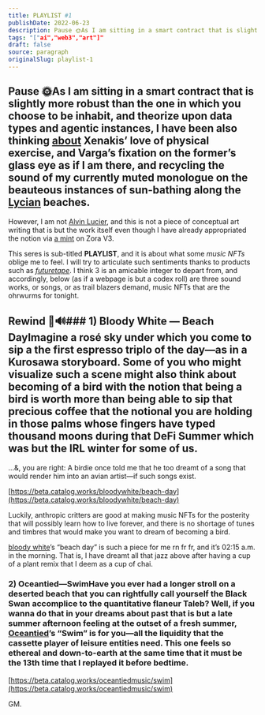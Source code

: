 ```yaml
---
title: PLAYLIST #1
publishDate: 2022-06-23
description: Pause 🌞As I am sitting in a smart contract that is slightly more robust than the one in which you choose to be inhabit, and theorize upon data types......
tags: "["ai","web3","art"]"
draft: false
source: paragraph
originalSlug: playlist-1
---
```


## Pause 🌞As I am sitting in a smart contract that is slightly more robust than the one in which you choose to be inhabit, and theorize upon data types and agentic instances, I have been also thinking [about](https://www.amazon.com/Conversations-Iannis-Xenakis-Various-Varga/dp/0571179592) Xenakis’ love of physical exercise, and Varga’s fixation on the former’s glass eye as if I am there, and recycling the sound of my currently muted monologue on the beauteous instances of sun-bathing along the [Lycian](https://media.istockphoto.com/photos/aereal-view-of-an-untouched-patara-beach-in-antalyaturkey-picture-id1282840953?k=20&m=1282840953&s=612x612&w=0&h=0LTQpld76AMoroT5CDca4zID2BY1bxUDY02xR61zAJk=) beaches.

However, I am not [Alvin Lucier](https://www.documenta14.de/en/artists/5877/alvin-lucier), and this is not a piece of conceptual art writing that is but the work itself even though I have already appropriated the notion via [a mint](https://zora.co/collections/zora/17419) on Zora V3.

This seres is sub-titled **PLAYLIST**, and it is about what some *music NFTs* oblige me to feel. I will try to articulate such sentiments thanks to products such as [*futuretape*](https://futuretape.xyz/). I think 3 is an amicable integer to depart from, and accordingly, below (as if a webpage is but a codex roll) are three sound works, or songs, or as trail blazers demand, music NFTs that are the ohrwurms for tonight.

## Rewind 🌴🔊### 1) Bloody White — Beach DayImagine a rosé sky under which you come to sip a the first espresso triplo of the day—as in a Kurosawa storyboard. Some of you who might visualize such a scene might also think about becoming of a bird with the notion that being a bird is worth more than being able to sip that precious coffee that the notional you are holding in those palms whose fingers have typed thousand moons during that DeFi Summer which was but the IRL winter for some of us.

…&, you are right: A birdie once told me that he too dreamt of a song that would render him into an avian artist—if such songs exist.

[https://beta.catalog.works/bloodywhite/beach-day](https://beta.catalog.works/bloodywhite/beach-day)

Luckily, anthropic critters are good at making music NFTs for the posterity that will possibly learn how to live forever, and there is no shortage of tunes and timbres that would make you want to dream of becoming a bird.

[bloody white](https://twitter.com/bloodywhxte)’s “beach day” is such a piece for me rn fr fr, and it’s 02:15 a.m. in the morning. That is, I have dreamt all that jazz above after having a cup of a plant remix that I deem as a cup of chai.

### 2) Oceantied—SwimHave you ever had a longer stroll on a deserted beach that you can rightfully call yourself the Black Swan accomplice to the quantitative flaneur Taleb? Well, if you wanna do that in your dreams about past that is but a late summer afternoon feeling at the outset of a fresh summer, [Oceantied](https://twitter.com/oceantiedmusic)’s “Swim” is for you—all the liquidity that the cassette player of leisure entities need. This one feels so ethereal and down-to-earth at the same time that it must be the 13th time that I replayed it before bedtime.

[https://beta.catalog.works/oceantiedmusic/swim](https://beta.catalog.works/oceantiedmusic/swim)

GM.